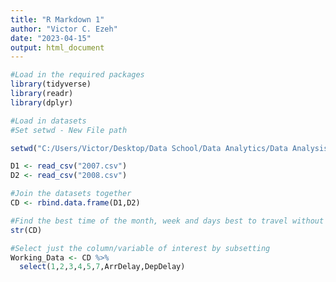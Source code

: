 ---
title: "R Markdown 1"
author: "Victor C. Ezeh"
date: "2023-04-15"
output: html_document
---
```{r}
#Load in the required packages
library(tidyverse)
library(readr)
library(dplyr)
```
```{r}
#Load in datasets
#Set setwd - New File path
```


```{r}
setwd("C:/Users/Victor/Desktop/Data School/Data Analytics/Data Analysis/Vephla Data School/R/R Datasets")
```


```{r}
D1 <- read_csv("2007.csv")
D2 <- read_csv("2008.csv")
```

```{r}
#Join the datasets together
CD <- rbind.data.frame(D1,D2)
```

```{r}
#Find the best time of the month, week and days best to travel without delays
str(CD)
```
```{r}
#Select just the column/variable of interest by subsetting
Working_Data <- CD %>%
  select(1,2,3,4,5,7,ArrDelay,DepDelay)
```

